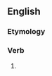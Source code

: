 ==English==

===Etymology===
{{suffix|approach|est|lang=en}}

===Verb===
{{head|en|verb form}}

# {{en-archaic second-person singular of|approach}}